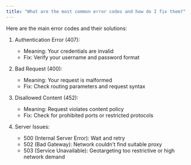 ```yaml
---
title: "What are the most common error codes and how do I fix them?"
---
```


Here are the main error codes and their solutions:

1. Authentication Error (407):
   - Meaning: Your credentials are invalid
   - Fix: Verify your username and password format

2. Bad Request (400):
   - Meaning: Your request is malformed
   - Fix: Check routing parameters and request syntax

3. Disallowed Content (452):
   - Meaning: Request violates content policy
   - Fix: Check for prohibited ports or restricted protocols

4. Server Issues:
   - 500 (Internal Server Error): Wait and retry
   - 502 (Bad Gateway): Network couldn't find suitable proxy
   - 503 (Service Unavailable): Geotargeting too restrictive or high network demand